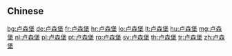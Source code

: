 {{also|盧森堡}}
==Chinese==
{{zh-see|盧森堡}}

[[bg:卢森堡]]
[[de:卢森堡]]
[[fr:卢森堡]]
[[hr:卢森堡]]
[[lo:卢森堡]]
[[lt:卢森堡]]
[[hu:卢森堡]]
[[mg:卢森堡]]
[[nl:卢森堡]]
[[pl:卢森堡]]
[[pt:卢森堡]]
[[ro:卢森堡]]
[[sv:卢森堡]]
[[th:卢森堡]]
[[tr:卢森堡]]
[[zh:卢森堡]]
